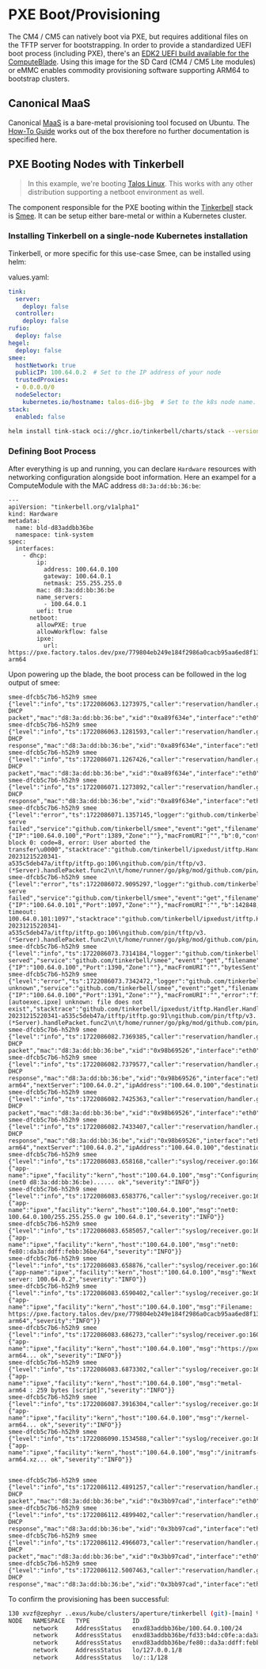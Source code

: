 # PXE Boot/Provisioning

The CM4 / CM5 can natively boot via PXE, but requires additional files on the TFTP server for bootstrapping.
In order to provide a standardized UEFI boot process (including PXE), there's an [EDK2 UEFI build available for the ComputeBlade](https://github.com/uptime-lab/compute-blade-cm4-uefi).
Using this image for the SD Card (CM4 / CM5 Lite modules) or eMMC enables commodity provisioning software supporting ARM64 to bootstrap clusters.


## Canonical MaaS

Canonical [MaaS](https://maas.io) is a bare-metal provisioning tool focused on Ubuntu. The [How-To Guide](https://maas.io/docs/how-to-install-maas) works out of the box therefore no further documentation is specified here.

## PXE Booting Nodes with Tinkerbell
> In this example, we're booting [Talos Linux](http://talos.dev). This works with any other distribution supporting a netboot environment as well.

The component responsible for the PXE booting within the [Tinkerbell](https://tinkerbell.org) stack is [Smee](https://github.com/tinkerbell/smee). It can be setup either bare-metal or within a Kubernetes cluster.

### Installing Tinkerbell on a single-node Kubernetes installation

Tinkerbell, or more specific for this use-case Smee, can be installed using helm:

values.yaml:
```yaml
tink:
  server:
    deploy: false
  controller:
    deploy: false
rufio:
  deploy: false
hegel:
  deploy: false
smee:
  hostNetwork: true
  publicIP: 100.64.0.2  # Set to the IP address of your node
  trustedProxies:
  - 0.0.0.0/0
  nodeSelector:
    kubernetes.io/hostname: talos-di6-jbg  # Set to the k8s node name. Has to match the publicIP value above
stack:
  enabled: false

```

```bash
helm install tink-stack oci://ghcr.io/tinkerbell/charts/stack --version "0.4.5" --create-namespace --namespace tink-system --wait -f values.yaml
```

### Defining Boot Process
After everything is up and running, you can declare `Hardware` resources with networking configuration alongside boot information. Here an exampel for a ComputeModule with the MAC address `d8:3a:dd:bb:36:be`:
```
---
apiVersion: "tinkerbell.org/v1alpha1"
kind: Hardware
metadata:
  name: bld-d83addbb36be
  namespace: tink-system
spec:
  interfaces:
    - dhcp:
        ip:
          address: 100.64.0.100
          gateway: 100.64.0.1
          netmask: 255.255.255.0
        mac: d8:3a:dd:bb:36:be
        name_servers:
          - 100.64.0.1
        uefi: true
      netboot:
        allowPXE: true
        allowWorkflow: false
        ipxe:
          url: https://pxe.factory.talos.dev/pxe/779804eb249e184f2986a0cacb95aa6ed8f133878449da8df9a68829f90902b9/v1.7.5/metal-arm64
```

Upon powering up the blade, the boot process can be followed in the log output of smee:
```
smee-dfcb5c7b6-h52h9 smee {"level":"info","ts":1722086063.1273975,"caller":"reservation/handler.go:86","msg":"received DHCP packet","mac":"d8:3a:dd:bb:36:be","xid":"0xa89f634e","interface":"eth0","type":"DISCOVER"}
smee-dfcb5c7b6-h52h9 smee {"level":"info","ts":1722086063.1281593,"caller":"reservation/handler.go:141","msg":"sent DHCP response","mac":"d8:3a:dd:bb:36:be","xid":"0xa89f634e","interface":"eth0","type":"OFFER","bootFileName":"snp.efi","nextServer":"100.64.0.2","ipAddress":"100.64.0.100","destination":"255.255.255.255:68"}
smee-dfcb5c7b6-h52h9 smee {"level":"info","ts":1722086071.1267426,"caller":"reservation/handler.go:101","msg":"received DHCP packet","mac":"d8:3a:dd:bb:36:be","xid":"0xa89f634e","interface":"eth0","type":"REQUEST"}
smee-dfcb5c7b6-h52h9 smee {"level":"info","ts":1722086071.1273892,"caller":"reservation/handler.go:141","msg":"sent DHCP response","mac":"d8:3a:dd:bb:36:be","xid":"0xa89f634e","interface":"eth0","type":"ACK","bootFileName":"snp.efi","nextServer":"100.64.0.2","ipAddress":"100.64.0.100","destination":"255.255.255.255:68"}
smee-dfcb5c7b6-h52h9 smee {"level":"error","ts":1722086071.1357145,"logger":"github.com/tinkerbell/ipxedust","caller":"itftp/itftp.go:106","msg":"file serve failed","service":"github.com/tinkerbell/smee","event":"get","filename":"snp.efi","uri":"snp.efi","client":{"IP":"100.64.0.100","Port":1389,"Zone":""},"macFromURI":"","b":0,"contentSize":267776,"error":"sending block 0: code=8, error: User aborted the transfer\u0000","stacktrace":"github.com/tinkerbell/ipxedust/itftp.Handler.HandleRead\n\t/home/runner/go/pkg/mod/github.com/tinkerbell/ipxedust@v0.0.0-20231215220341-a535c5deb47a/itftp/itftp.go:106\ngithub.com/pin/tftp/v3.(*Server).handlePacket.func2\n\t/home/runner/go/pkg/mod/github.com/pin/tftp/v3@v3.1.0/server.go:455"}
smee-dfcb5c7b6-h52h9 smee {"level":"error","ts":1722086072.9095297,"logger":"github.com/tinkerbell/ipxedust","caller":"itftp/itftp.go:106","msg":"file serve failed","service":"github.com/tinkerbell/smee","event":"get","filename":"snp.efi","uri":"snp.efi","client":{"IP":"100.64.0.101","Port":1097,"Zone":""},"macFromURI":"","b":142848,"contentSize":267776,"error":"Channel timeout: 100.64.0.101:1097","stacktrace":"github.com/tinkerbell/ipxedust/itftp.Handler.HandleRead\n\t/home/runner/go/pkg/mod/github.com/tinkerbell/ipxedust@v0.0.0-20231215220341-a535c5deb47a/itftp/itftp.go:106\ngithub.com/pin/tftp/v3.(*Server).handlePacket.func2\n\t/home/runner/go/pkg/mod/github.com/pin/tftp/v3@v3.1.0/server.go:455"}
smee-dfcb5c7b6-h52h9 smee {"level":"info","ts":1722086073.7314184,"logger":"github.com/tinkerbell/ipxedust","caller":"itftp/itftp.go:111","msg":"file served","service":"github.com/tinkerbell/smee","event":"get","filename":"snp.efi","uri":"snp.efi","client":{"IP":"100.64.0.100","Port":1390,"Zone":""},"macFromURI":"","bytesSent":267776,"contentSize":267776}
smee-dfcb5c7b6-h52h9 smee {"level":"error","ts":1722086073.7342472,"logger":"github.com/tinkerbell/ipxedust","caller":"itftp/itftp.go:91","msg":"file unknown","service":"github.com/tinkerbell/smee","event":"get","filename":"autoexec.ipxe","uri":"autoexec.ipxe","client":{"IP":"100.64.0.100","Port":1391,"Zone":""},"macFromURI":"","error":"file [autoexec.ipxe] unknown: file does not exist","stacktrace":"github.com/tinkerbell/ipxedust/itftp.Handler.HandleRead\n\t/home/runner/go/pkg/mod/github.com/tinkerbell/ipxedust@v0.0.0-20231215220341-a535c5deb47a/itftp/itftp.go:91\ngithub.com/pin/tftp/v3.(*Server).handlePacket.func2\n\t/home/runner/go/pkg/mod/github.com/pin/tftp/v3@v3.1.0/server.go:455"}
smee-dfcb5c7b6-h52h9 smee {"level":"info","ts":1722086082.7369385,"caller":"reservation/handler.go:86","msg":"received DHCP packet","mac":"d8:3a:dd:bb:36:be","xid":"0x98b69526","interface":"eth0","type":"DISCOVER"}
smee-dfcb5c7b6-h52h9 smee {"level":"info","ts":1722086082.7379577,"caller":"reservation/handler.go:141","msg":"sent DHCP response","mac":"d8:3a:dd:bb:36:be","xid":"0x98b69526","interface":"eth0","type":"OFFER","bootFileName":"https://pxe.factory.talos.dev/pxe/779804eb249e184f2986a0cacb95aa6ed8f133878449da8df9a68829f90902b9/v1.7.5/metal-arm64","nextServer":"100.64.0.2","ipAddress":"100.64.0.100","destination":"255.255.255.255:68"}
smee-dfcb5c7b6-h52h9 smee {"level":"info","ts":1722086082.7425363,"caller":"reservation/handler.go:101","msg":"received DHCP packet","mac":"d8:3a:dd:bb:36:be","xid":"0x98b69526","interface":"eth0","type":"REQUEST"}
smee-dfcb5c7b6-h52h9 smee {"level":"info","ts":1722086082.7433407,"caller":"reservation/handler.go:141","msg":"sent DHCP response","mac":"d8:3a:dd:bb:36:be","xid":"0x98b69526","interface":"eth0","type":"ACK","bootFileName":"https://pxe.factory.talos.dev/pxe/779804eb249e184f2986a0cacb95aa6ed8f133878449da8df9a68829f90902b9/v1.7.5/metal-arm64","nextServer":"100.64.0.2","ipAddress":"100.64.0.100","destination":"255.255.255.255:68"}
smee-dfcb5c7b6-h52h9 smee {"level":"info","ts":1722086083.658168,"caller":"syslog/receiver.go:160","msg":"msg","msg":{"app-name":"ipxe","facility":"kern","host":"100.64.0.100","msg":"Configuring (net0 d8:3a:dd:bb:36:be)...... ok","severity":"INFO"}}
smee-dfcb5c7b6-h52h9 smee {"level":"info","ts":1722086083.6583776,"caller":"syslog/receiver.go:160","msg":"msg","msg":{"app-name":"ipxe","facility":"kern","host":"100.64.0.100","msg":"net0: 100.64.0.100/255.255.255.0 gw 100.64.0.1","severity":"INFO"}}
smee-dfcb5c7b6-h52h9 smee {"level":"info","ts":1722086083.6585057,"caller":"syslog/receiver.go:160","msg":"msg","msg":{"app-name":"ipxe","facility":"kern","host":"100.64.0.100","msg":"net0: fe80::da3a:ddff:febb:36be/64","severity":"INFO"}}
smee-dfcb5c7b6-h52h9 smee {"level":"info","ts":1722086083.658876,"caller":"syslog/receiver.go:160","msg":"msg","msg":{"app-name":"ipxe","facility":"kern","host":"100.64.0.100","msg":"Next server: 100.64.0.2","severity":"INFO"}}
smee-dfcb5c7b6-h52h9 smee {"level":"info","ts":1722086083.6590402,"caller":"syslog/receiver.go:160","msg":"msg","msg":{"app-name":"ipxe","facility":"kern","host":"100.64.0.100","msg":"Filename: https://pxe.factory.talos.dev/pxe/779804eb249e184f2986a0cacb95aa6ed8f133878449da8df9a68829f90902b9/v1.7.5/metal-arm64","severity":"INFO"}}
smee-dfcb5c7b6-h52h9 smee {"level":"info","ts":1722086083.686273,"caller":"syslog/receiver.go:160","msg":"msg","msg":{"app-name":"ipxe","facility":"kern","host":"100.64.0.100","msg":"https://pxe.factory.talos.dev/pxe/779804eb249e184f2986a0cacb95aa6ed8f133878449da8df9a68829f90902b9/v1.7.5/metal-arm64... ok","severity":"INFO"}}
smee-dfcb5c7b6-h52h9 smee {"level":"info","ts":1722086083.6873302,"caller":"syslog/receiver.go:160","msg":"msg","msg":{"app-name":"ipxe","facility":"kern","host":"100.64.0.100","msg":"metal-arm64 : 259 bytes [script]","severity":"INFO"}}
smee-dfcb5c7b6-h52h9 smee {"level":"info","ts":1722086087.3916304,"caller":"syslog/receiver.go:160","msg":"msg","msg":{"app-name":"ipxe","facility":"kern","host":"100.64.0.100","msg":"/kernel-arm64... ok","severity":"INFO"}}
smee-dfcb5c7b6-h52h9 smee {"level":"info","ts":1722086090.1534588,"caller":"syslog/receiver.go:160","msg":"msg","msg":{"app-name":"ipxe","facility":"kern","host":"100.64.0.100","msg":"/initramfs-arm64.xz... ok","severity":"INFO"}}


smee-dfcb5c7b6-h52h9 smee {"level":"info","ts":1722086112.4891257,"caller":"reservation/handler.go:86","msg":"received DHCP packet","mac":"d8:3a:dd:bb:36:be","xid":"0x3bb97cad","interface":"eth0","type":"DISCOVER"}
smee-dfcb5c7b6-h52h9 smee {"level":"info","ts":1722086112.4899402,"caller":"reservation/handler.go:141","msg":"sent DHCP response","mac":"d8:3a:dd:bb:36:be","xid":"0x3bb97cad","interface":"eth0","type":"OFFER","nextServer":"100.64.0.2","ipAddress":"100.64.0.100","destination":"255.255.255.255:68"}
smee-dfcb5c7b6-h52h9 smee {"level":"info","ts":1722086112.4966073,"caller":"reservation/handler.go:101","msg":"received DHCP packet","mac":"d8:3a:dd:bb:36:be","xid":"0x3bb97cad","interface":"eth0","type":"REQUEST"}
smee-dfcb5c7b6-h52h9 smee {"level":"info","ts":1722086112.5007463,"caller":"reservation/handler.go:141","msg":"sent DHCP response","mac":"d8:3a:dd:bb:36:be","xid":"0x3bb97cad","interface":"eth0","type":"ACK","nextServer":"100.64.0.2","ipAddress":"100.64.0.100","destination":"255.255.255.255:68"}
```


To confirm the provisioning has been successful:
```bash
130 xvzf@zephyr ..exus/kube/clusters/aperture/tinkerbell (git)-[main] % talosctl get addresses --insecure  -n 100.64.0.100
NODE   NAMESPACE   TYPE            ID                                                       VERSION   ADDRESS                                  LINK
       network     AddressStatus   enxd83addbb36be/100.64.0.100/24                          1         100.64.0.100/24                          enxd83addbb36be
       network     AddressStatus   enxd83addbb36be/fd33:b4d:c0fe:a:da3a:ddff:febb:36be/64   1         fd33:b4d:c0fe:a:da3a:ddff:febb:36be/64   enxd83addbb36be
       network     AddressStatus   enxd83addbb36be/fe80::da3a:ddff:febb:36be/64             2         fe80::da3a:ddff:febb:36be/64             enxd83addbb36be
       network     AddressStatus   lo/127.0.0.1/8                                           1         127.0.0.1/8                              lo
       network     AddressStatus   lo/::1/128                                               1         ::1/128                                  lo
```
